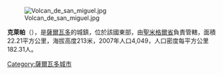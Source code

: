 [[Image:Volcan_de_san_miguel.jpg|thumb]]

'''克萊帕'''（{{lang-es|Quelepa}}），是[[薩爾瓦多|薩爾瓦多]]的城鎮，位於該國東部，由[[聖米格爾省_(薩爾瓦多)|聖米格爾省]]負責管轄，面積22.21平方公里，海拔高度213米，2007年人口4,049，人口密度每平方公里182.31人。

{{Coord|13|31|46|N|88|13|18|W|display=title}}

{{ElSalvador-geo-stub}}
[[Category:薩爾瓦多城市|Category:薩爾瓦多城市]]